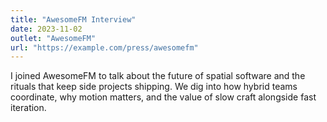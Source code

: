 ```yaml
---
title: "AwesomeFM Interview"
date: 2023-11-02
outlet: "AwesomeFM"
url: "https://example.com/press/awesomefm"
---
```


I joined AwesomeFM to talk about the future of spatial software and the rituals that keep side
projects shipping. We dig into how hybrid teams coordinate, why motion matters, and the value of slow
craft alongside fast iteration.
